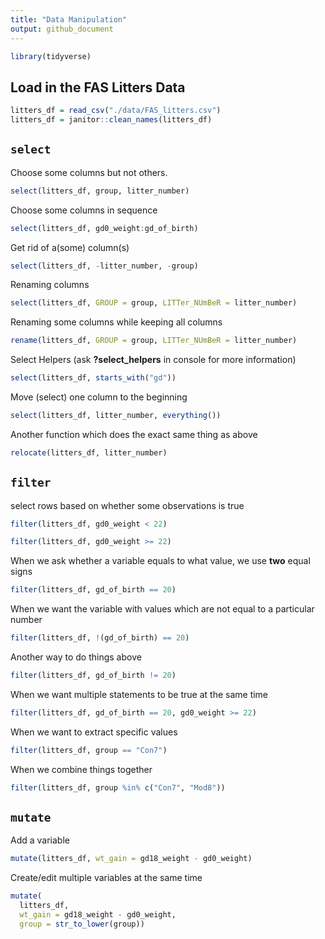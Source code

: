 ```yaml
---
title: "Data Manipulation"
output: github_document
---
```


```r
library(tidyverse)
```

## Load in the FAS Litters Data

```r
litters_df = read_csv("./data/FAS_litters.csv")
litters_df = janitor::clean_names(litters_df)
```

## `select`

Choose some columns but not others.

```r
select(litters_df, group, litter_number)
```

Choose some columns in sequence
```r
select(litters_df, gd0_weight:gd_of_birth)
```

Get rid of a(some) column(s)
```r
select(litters_df, -litter_number, -group)
```

Renaming columns
```r
select(litters_df, GROUP = group, LITTer_NUmBeR = litter_number)
```

Renaming some columns while keeping all columns 
```r
rename(litters_df, GROUP = group, LITTer_NUmBeR = litter_number)
```

Select Helpers (ask **?select_helpers** in console for more information)
```r
select(litters_df, starts_with("gd"))
```

Move (select) one column to the beginning
```r
select(litters_df, litter_number, everything())
```

Another function which does the exact same thing as above
```r
relocate(litters_df, litter_number)
```


## `filter`

select rows based on whether some observations is true
```r
filter(litters_df, gd0_weight < 22)
```
```r
filter(litters_df, gd0_weight >= 22)
```

When we ask whether a variable equals to what value, we use **two** equal signs
```r
filter(litters_df, gd_of_birth == 20)
```

When we want the variable with values which are not equal to a particular number
```r
filter(litters_df, !(gd_of_birth) == 20)
```
Another way to do things above
```r
filter(litters_df, gd_of_birth != 20)
```

When we want multiple statements to be true at the same time
```r
filter(litters_df, gd_of_birth == 20, gd0_weight >= 22)
```

When we want to extract specific values
```r
filter(litters_df, group == "Con7")
```

When we combine things together
```r
filter(litters_df, group %in% c("Con7", "Mod8"))
```


## `mutate`

Add a variable
```r
mutate(litters_df, wt_gain = gd18_weight - gd0_weight)
```

Create/edit multiple variables at the same time
```r
mutate(
  litters_df, 
  wt_gain = gd18_weight - gd0_weight,
  group = str_to_lower(group))
```











